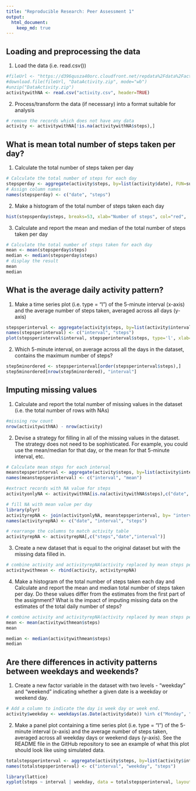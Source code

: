 ```yaml
---
title: "Reproducible Research: Peer Assessment 1"
output: 
  html_document:
    keep_md: true
---
```



## Loading and preprocessing the data
1. Load the data (i.e. read.csv())

```r
#fileUrl <- "https://d396qusza40orc.cloudfront.net/repdata%2Fdata%2Factivity.zip"
#download.file(fileUrl, "DataActivity.zip", mode="wb")
#unzip("DataActivity.zip")
activitywithNA <- read.csv("activity.csv", header=TRUE)
```

2. Process/transform the data (if necessary) into a format suitable for analysis

```r
# remove the records which does not have any data
activity <- activitywithNA[!is.na(activitywithNA$steps),]
```

## What is mean total number of steps taken per day?

1. Calculate the total number of steps taken per day

```r
# Calculate the total number of steps for each day
stepsperday <- aggregate(activity$steps, by=list(activity$date), FUN=sum, na.rm=TRUE)
# Assign column names
names(stepsperday) <- c("date", "steps")
```
  
2. Make a histogram of the total number of steps taken each day

```r
hist(stepsperday$steps, breaks=53, xlab="Number of steps", col="red",  main="Histogram of Steps taken each day")
```
  
3. Calculate and report the mean and median of the total number of steps taken per day

```r
# Calculate the total number of steps taken for each day
mean <- mean(stepsperday$steps)
median <- median(stepsperday$steps)
# display the result
mean  
median  
```

## What is the average daily activity pattern?
1. Make a time series plot (i.e. type = "l") of the 5-minute interval (x-axis) and the average number of steps taken, averaged across all days (y-axis)

```r
stepsperinterval <- aggregate(activity$steps, by=list(activity$interval), FUN=sum)
names(stepsperinterval) <- c("interval", "steps")
plot(stepsperinterval$interval, stepsperinterval$steps, type='l', xlab="interval (minutes)", ylab="number of steps")
```
  
2. Which 5-minute interval, on average across all the days in the dataset, contains the maximum number of steps?
  
```r
step5minordered <- stepsperinterval[order(stepsperinterval$steps),]
step5minordered[nrow(step5minordered), "interval"]

```
  
## Imputing missing values

1. Calculate and report the total number of missing values in the dataset (i.e. the total number of rows with NAs)
```r
#missing row count
nrow(activitywithNA) - nrow(activity)
```
    
2. Devise a strategy for filling in all of the missing values in the dataset. The strategy does not need to be sophisticated. For example, you could use the mean/median for that day, or the mean for that 5-minute interval, etc.  
  
```r
# Calculate mean steps for each interval
meanstepsperinterval <- aggregate(activity$steps, by=list(activity$interval), FUN=mean)
names(meanstepsperinterval) <- c("interval", "mean")

#extract records with NA value for steps
activityonlyNA <- activitywithNA[is.na(activitywithNA$steps),c("date", "interval")]

# fill NA with mean value per day
library(plyr)
activityrepNA <- join(activityonlyNA, meanstepsperinterval, by= "interval")
names(activityrepNA) <- c("date", "interval", "steps")

# rearrange the columns to match activity table
activityrepNA <- activityrepNA[,c("steps","date","interval")]

```

3. Create a new dataset that is equal to the original dataset but with the missing data filled in.

```r
# combine activity and activityrepNA(activity replaced by mean steps per day)
activitywithmean <- rbind(activity, activityrepNA)
```
4. Make a histogram of the total number of steps taken each day and Calculate and report the mean and median total number of steps taken per day. Do these values differ from the estimates from the first part of the assignment? What is the impact of imputing missing data on the estimates of the total daily number of steps?  
  
```r
# combine activity and activityrepNA(activity replaced by mean steps per day)
mean <- mean(activitywithmean$steps)
mean

median <- median(activitywithmean$steps)
median

```
  
## Are there differences in activity patterns between weekdays and weekends?

1. Create a new factor variable in the dataset with two levels - "weekday" and "weekend" indicating whether a given date is a weekday or weekend day.
  
```r
# Add a column to indicate the day is week day or week end.
activity$weekday <- weekdays(as.Date(activity$date)) %in% c("Monday", "Tuesday", "Wednesday", "Thursday", "Friday" ) 
```
  
2. Make a panel plot containing a time series plot (i.e. type = "l") of the 5-minute interval (x-axis) and the average number of steps taken, averaged across all weekday days or weekend days (y-axis). See the README file in the GitHub repository to see an example of what this plot should look like using simulated data.

```r
totalstepsperinterval <- aggregate(activity$steps, by=list(activity$interval, activity$weekday), FUN=sum)
names(totalstepsperinterval) <- c("interval", "weekday", "steps")

library(lattice)
xyplot(steps ~ interval | weekday, data = totalstepsperinterval, layout = c(1,2), type = "l")
```
